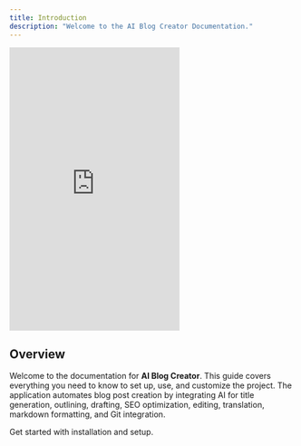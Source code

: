 ```yaml
---
title: Introduction
description: "Welcome to the AI Blog Creator Documentation."
---
```


<iframe
  style={{ width: "100%", maxWidth: "1000px", margin: "0 auto", display: "block" }}
  height="500"
  src="https://www.youtube.com/embed/qrAArDmlAus"
  frameBorder="0"
  allow="accelerometer; autoplay; clipboard-write; encrypted-media; gyroscope; picture-in-picture"
  allowFullScreen
></iframe>


## Overview

Welcome to the documentation for **AI Blog Creator**. This guide covers everything you need to know to set up, use, and customize the project. The application automates blog post creation by integrating AI for title generation, outlining, drafting, SEO optimization, editing, translation, markdown formatting, and Git integration.

<CardGroup cols={2}>
  <Card title="Getting Started" icon="code" href="/getting-started">
    Get started with installation and setup.
  </Card>
</CardGroup>

